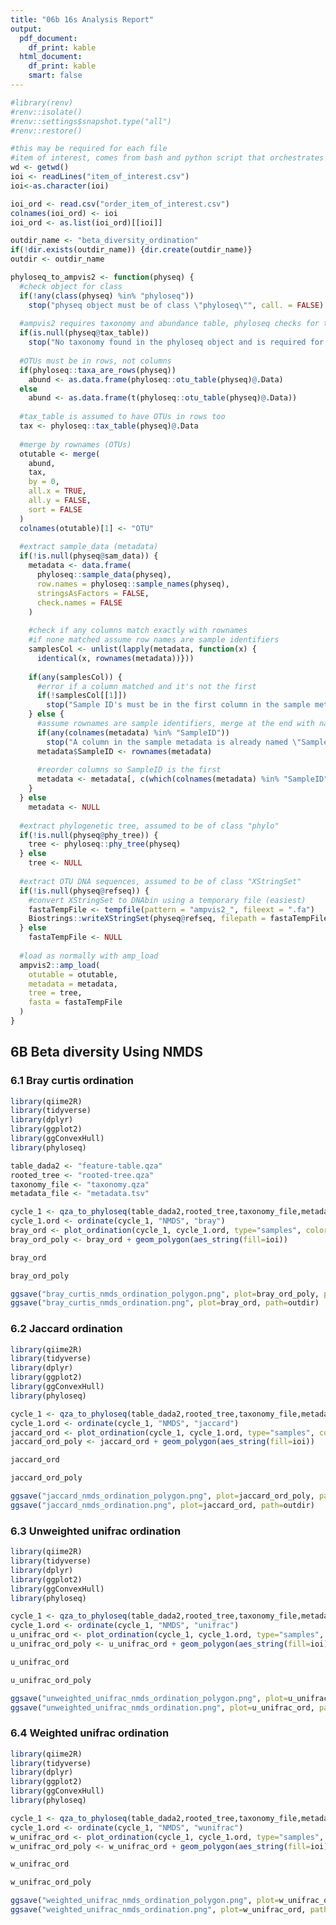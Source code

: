 ```yaml
---
title: "06b 16s Analysis Report"
output:
  pdf_document:
    df_print: kable
  html_document:
    df_print: kable
    smart: false
---
```


```r
#library(renv)
#renv::isolate()
#renv::settings$snapshot.type("all")
#renv::restore()
```

```r
#this may be required for each file
#item of interest, comes from bash and python script that orchestrates everything
wd <- getwd()
ioi <- readLines("item_of_interest.csv")
ioi<-as.character(ioi)

ioi_ord <- read.csv("order_item_of_interest.csv")
colnames(ioi_ord) <- ioi
ioi_ord <- as.list(ioi_ord)[[ioi]]

outdir_name <- "beta_diversity_ordination"
if(!dir.exists(outdir_name)) {dir.create(outdir_name)}
outdir <- outdir_name
```

```r
phyloseq_to_ampvis2 <- function(physeq) {
  #check object for class
  if(!any(class(physeq) %in% "phyloseq"))
    stop("physeq object must be of class \"phyloseq\"", call. = FALSE)
  
  #ampvis2 requires taxonomy and abundance table, phyloseq checks for the latter
  if(is.null(physeq@tax_table))
    stop("No taxonomy found in the phyloseq object and is required for ampvis2", call. = FALSE)
  
  #OTUs must be in rows, not columns
  if(phyloseq::taxa_are_rows(physeq))
    abund <- as.data.frame(phyloseq::otu_table(physeq)@.Data)
  else
    abund <- as.data.frame(t(phyloseq::otu_table(physeq)@.Data))
  
  #tax_table is assumed to have OTUs in rows too
  tax <- phyloseq::tax_table(physeq)@.Data
  
  #merge by rownames (OTUs)
  otutable <- merge(
    abund,
    tax,
    by = 0,
    all.x = TRUE,
    all.y = FALSE,
    sort = FALSE
  )
  colnames(otutable)[1] <- "OTU"
  
  #extract sample_data (metadata)
  if(!is.null(physeq@sam_data)) {
    metadata <- data.frame(
      phyloseq::sample_data(physeq),
      row.names = phyloseq::sample_names(physeq), 
      stringsAsFactors = FALSE, 
      check.names = FALSE
    )
    
    #check if any columns match exactly with rownames
    #if none matched assume row names are sample identifiers
    samplesCol <- unlist(lapply(metadata, function(x) {
      identical(x, rownames(metadata))}))
    
    if(any(samplesCol)) {
      #error if a column matched and it's not the first
      if(!samplesCol[[1]])
        stop("Sample ID's must be in the first column in the sample metadata, please reorder", call. = FALSE)
    } else {
      #assume rownames are sample identifiers, merge at the end with name "SampleID"
      if(any(colnames(metadata) %in% "SampleID"))
        stop("A column in the sample metadata is already named \"SampleID\" but does not seem to contain sample ID's", call. = FALSE)
      metadata$SampleID <- rownames(metadata)
      
      #reorder columns so SampleID is the first
      metadata <- metadata[, c(which(colnames(metadata) %in% "SampleID"), 1:(ncol(metadata)-1L)), drop = FALSE]
    }
  } else
    metadata <- NULL
  
  #extract phylogenetic tree, assumed to be of class "phylo"
  if(!is.null(physeq@phy_tree)) {
    tree <- phyloseq::phy_tree(physeq)
  } else
    tree <- NULL
  
  #extract OTU DNA sequences, assumed to be of class "XStringSet"
  if(!is.null(physeq@refseq)) {
    #convert XStringSet to DNAbin using a temporary file (easiest)
    fastaTempFile <- tempfile(pattern = "ampvis2_", fileext = ".fa")
    Biostrings::writeXStringSet(physeq@refseq, filepath = fastaTempFile)
  } else
    fastaTempFile <- NULL
  
  #load as normally with amp_load
  ampvis2::amp_load(
    otutable = otutable,
    metadata = metadata,
    tree = tree,
    fasta = fastaTempFile
  )
}
```

## 6B Beta diversity Using NMDS 

### 6.1 Bray curtis ordination

```r
library(qiime2R)
library(tidyverse)
library(dplyr)
library(ggplot2)
library(ggConvexHull)
library(phyloseq)

table_dada2 <- "feature-table.qza"
rooted_tree <- "rooted-tree.qza"
taxonomy_file <- "taxonomy.qza"
metadata_file <- "metadata.tsv"

cycle_1 <- qza_to_phyloseq(table_dada2,rooted_tree,taxonomy_file,metadata_file) 
cycle_1.ord <- ordinate(cycle_1, "NMDS", "bray")
bray_ord <- plot_ordination(cycle_1, cycle_1.ord, type="samples", color=ioi) + ggtitle(label= "NMDS ordination of Bray curtis", subtitle = paste0("Stress value = ", round(cycle_1.ord$stress,4)))
bray_ord_poly <- bray_ord + geom_polygon(aes_string(fill=ioi)) 

bray_ord

bray_ord_poly

ggsave("bray_curtis_nmds_ordination_polygon.png", plot=bray_ord_poly, path=outdir)
ggsave("bray_curtis_nmds_ordination.png", plot=bray_ord, path=outdir)
```




### 6.2 Jaccard ordination

```r
library(qiime2R)
library(tidyverse)
library(dplyr)
library(ggplot2)
library(ggConvexHull)
library(phyloseq)

cycle_1 <- qza_to_phyloseq(table_dada2,rooted_tree,taxonomy_file,metadata_file) 
cycle_1.ord <- ordinate(cycle_1, "NMDS", "jaccard")
jaccard_ord <- plot_ordination(cycle_1, cycle_1.ord, type="samples", color=ioi) + ggtitle(label= "NMDS ordination of Jaccard", subtitle = paste0("Stress value = ", round(cycle_1.ord$stress,4)))
jaccard_ord_poly <- jaccard_ord + geom_polygon(aes_string(fill=ioi)) 

jaccard_ord

jaccard_ord_poly

ggsave("jaccard_nmds_ordination_polygon.png", plot=jaccard_ord_poly, path=outdir)
ggsave("jaccard_nmds_ordination.png", plot=jaccard_ord, path=outdir)
```




### 6.3 Unweighted unifrac ordination

```r
library(qiime2R)
library(tidyverse)
library(dplyr)
library(ggplot2)
library(ggConvexHull)
library(phyloseq)

cycle_1 <- qza_to_phyloseq(table_dada2,rooted_tree,taxonomy_file,metadata_file) 
cycle_1.ord <- ordinate(cycle_1, "NMDS", "unifrac")
u_unifrac_ord <- plot_ordination(cycle_1, cycle_1.ord, type="samples", color=ioi) + ggtitle(label= "NMDS ordination of Unweighted Unifrac", subtitle = paste0("Stress value = ", round(cycle_1.ord$stress,4)))
u_unifrac_ord_poly <- u_unifrac_ord + geom_polygon(aes_string(fill=ioi)) 

u_unifrac_ord

u_unifrac_ord_poly

ggsave("unweighted_unifrac_nmds_ordination_polygon.png", plot=u_unifrac_ord_poly, path=outdir)
ggsave("unweighted_unifrac_nmds_ordination.png", plot=u_unifrac_ord, path=outdir)
```




### 6.4 Weighted unifrac ordination

```r
library(qiime2R)
library(tidyverse)
library(dplyr)
library(ggplot2)
library(ggConvexHull)
library(phyloseq)

cycle_1 <- qza_to_phyloseq(table_dada2,rooted_tree,taxonomy_file,metadata_file) 
cycle_1.ord <- ordinate(cycle_1, "NMDS", "wunifrac")
w_unifrac_ord <- plot_ordination(cycle_1, cycle_1.ord, type="samples", color=ioi) + ggtitle(label= "NMDS ordination of Weighted Unifrac", subtitle = paste0("Stress value = ", round(cycle_1.ord$stress,4)))
w_unifrac_ord_poly <- w_unifrac_ord + geom_polygon(aes_string(fill=ioi)) 

w_unifrac_ord

w_unifrac_ord_poly

ggsave("weighted_unifrac_nmds_ordination_polygon.png", plot=w_unifrac_ord_poly, path=outdir)
ggsave("weighted_unifrac_nmds_ordination.png", plot=w_unifrac_ord, path=outdir)

```




